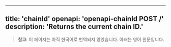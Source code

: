 <!-- AUTO-GENERATED-CONTENT:START (ENGLISH-COPY) -->
---
title: 'chainId'
openapi: 'openapi-chainId POST /'
description: 'Returns the current chain ID.'
---

> **참고**: 이 페이지는 아직 한국어로 번역되지 않았습니다. 아래는 영어 원문입니다.
